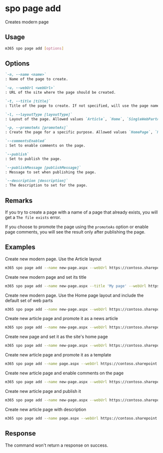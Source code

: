 
# spo page add

Creates modern page

## Usage

```sh
m365 spo page add [options]
```

## Options

```md defintion-list
`-n, --name <name>`
: Name of the page to create.

`-u, --webUrl <webUrl>`
: URL of the site where the page should be created.

`-t, --title [title]`
: Title of the page to create. If not specified, will use the page name as its title.

`-l, --layoutType [layoutType]`
: Layout of the page. Allowed values `Article`, `Home`, `SingleWebPartAppPage`, `RepostPage`, `HeaderlessSearchResults`, `Spaces`, `Topic`. Default `Article`.

`-p, --promoteAs [promoteAs]`
: Create the page for a specific purpose. Allowed values `HomePage`, `NewsPage`, `Template`.

`--commentsEnabled`
: Set to enable comments on the page.

`--publish`
: Set to publish the page.

`--publishMessage [publishMessage]`
: Message to set when publishing the page.

`--description [description]`
: The description to set for the page.
```

<Global />

## Remarks

If you try to create a page with a name of a page that already exists, you will get a `The file exists` error.

If you choose to promote the page using the `promoteAs` option or enable page comments, you will see the result only after publishing the page.

## Examples

Create new modern page. Use the Article layout

```sh
m365 spo page add --name new-page.aspx --webUrl https://contoso.sharepoint.com/sites/a-team
```

Create new modern page and set its title

```sh
m365 spo page add --name new-page.aspx --title 'My page' --webUrl https://contoso.sharepoint.com/sites/a-team
```

Create new modern page. Use the Home page layout and include the default set of web parts

```sh
m365 spo page add --name new-page.aspx --webUrl https://contoso.sharepoint.com/sites/a-team --layoutType Home
```

Create new article page and promote it as a news article

```sh
m365 spo page add --name new-page.aspx --webUrl https://contoso.sharepoint.com/sites/a-team --promoteAs NewsPage
```

Create new page and set it as the site's home page

```sh
m365 spo page add --name new-page.aspx --webUrl https://contoso.sharepoint.com/sites/a-team --layoutType Home --promoteAs HomePage
```

Create new article page and promote it as a template

```sh
m365 spo page add --name page.aspx --webUrl https://contoso.sharepoint.com/sites/a-team --promoteAs Template
```

Create new article page and enable comments on the page

```sh
m365 spo page add --name new-page.aspx --webUrl https://contoso.sharepoint.com/sites/a-team --commentsEnabled
```

Create new article page and publish it

```sh
m365 spo page add --name new-page.aspx --webUrl https://contoso.sharepoint.com/sites/a-team --publish
```

Create new article page with description

```sh
m365 spo page add --name page.aspx --webUrl https://contoso.sharepoint.com/sites/a-team --description "Description to add for the page"
```

## Response

The command won't return a response on success.
